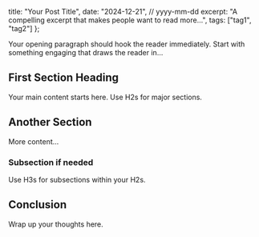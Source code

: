   title: "Your Post Title",
  date: "2024-12-21", // yyyy-mm-dd
  excerpt: "A compelling excerpt that makes people want to read more...",
  tags: ["tag1", "tag2"]
};

Your opening paragraph should hook the reader immediately. Start with something engaging that draws the reader in...

## First Section Heading

Your main content starts here. Use H2s for major sections.

## Another Section

More content...

### Subsection if needed

Use H3s for subsections within your H2s.

## Conclusion

Wrap up your thoughts here.